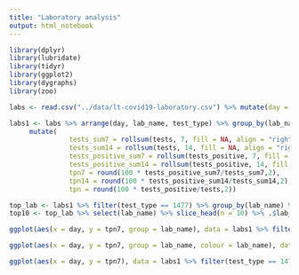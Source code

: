 ```yaml
---
title: "Laboratory analysis"
output: html_notebook
---
```



```r
library(dplyr)
library(lubridate)
library(tidyr)
library(ggplot2)
library(dygraphs)
library(zoo)
```

```r
labs <- read.csv("../data/lt-covid19-laboratory.csv") %>% mutate(day = ymd(day))
```

```r
labs1 <- labs %>% arrange(day, lab_name, test_type) %>% group_by(lab_name, test_type) %>% 
     mutate(
               tests_sum7 = rollsum(tests, 7, fill = NA, align = "right"),
               tests_sum14 = rollsum(tests, 14, fill = NA, align = "right"),
               tests_positive_sum7 = rollsum(tests_positive, 7, fill = NA, align = "right"),
               tests_positive_sum14 = rollsum(tests_positive, 14, fill = NA, align = "right"),
               tpn7 = round(100 * tests_positive_sum7/tests_sum7,2),
               tpn14 = round(100 * tests_positive_sum14/tests_sum14,2),
               tpn = round(100 * tests_positive/tests,2))

top_lab <- labs1 %>% filter(test_type == 1477) %>% group_by(lab_name) %>% summarise(tests = sum(tests)) %>% arrange(-tests)
top10 <- top_lab %>% select(lab_name) %>% slice_head(n = 10) %>% .$lab_name

```

```r
ggplot(aes(x = day, y = tpn7, group = lab_name), data = labs1 %>% filter(test_type == 1477, lab_name %in% top10)) + geom_line() + fac
```

```r
ggplot(aes(x = day, y = tpn7, group = lab_name, colour = lab_name), data = labs1 %>% filter(test_type == 1477, lab_name %in% top10)) + geom_line()
```

```r
ggplot(aes(x = day, y = tpn7), data = labs1 %>% filter(test_type == 1477, lab_name %in% top10)) + geom_line() + facet_wrap(~lab_name)
```
